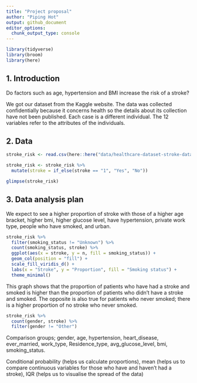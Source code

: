 ```yaml
---
title: "Project proposal"
author: "Piping Hot"
output: github_document
editor_options: 
  chunk_output_type: console
---
```


```r
library(tidyverse)
library(broom)
library(here)
```

## 1. Introduction

Do factors such as age, hypertension and BMI increase the risk of a stroke?

We got our dataset from the Kaggle website. The data was collected confidentially because it concerns health so the details about its collection have not been published. Each case is a different individual. The 12 variables refer to the attributes of the individuals.

## 2. Data

```r
stroke_risk <- read.csv(here::here("data/healthcare-dataset-stroke-data.csv"))

stroke_risk <- stroke_risk %>%
  mutate(stroke = if_else(stroke == "1", "Yes", "No"))

glimpse(stroke_risk)
```

## 3. Data analysis plan

We expect to see a higher proportion of stroke with those of a higher age bracket, higher bmi, higher glucose level, have hypertension, private work type, people who have smoked, and urban.

```r
stroke_risk %>%
  filter(smoking_status != "Unknown") %>%
  count(smoking_status, stroke) %>%
  ggplot(aes(x = stroke, y = n, fill = smoking_status)) +
  geom_col(position = "fill") +
  scale_fill_viridis_d() +
  labs(x = "Stroke", y = "Proportion", fill = "Smoking status") +
  theme_minimal()
```

This graph shows that the proportion of patients who have had a stroke and smoked is higher than the proportion of patients who didn't have a stroke and smoked. The opposite is also true for patients who never smoked; there is a higher proportion of no stroke who never smoked. 

```r
stroke_risk %>%
  count(gender, stroke) %>%
  filter(gender != "Other")

```

Comparison groups; gender, age, hypertension, heart_disease, ever_married, work_type, Residence_type, avg_glucose_level, bmi, smoking_status.

Conditional probability (helps us calculate proportions), mean (helps us to compare continuous variables for those who have and haven't had a stroke), IQR (helps us to visualise the spread of  the data)

